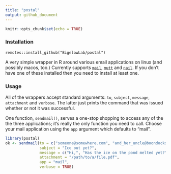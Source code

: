 ```yaml
---
title: "postal"
output: github_document
---
```


```r
knitr::opts_chunk$set(echo = TRUE)
```

### Installation

```
remotes::install_github("BigelowLab/postal")
```

A very simple wrapper in R around various email applications on linux (and possibly macos, too.)  Currently supports [`mail`](https://www.binarytides.com/linux-mail-command-examples/), [`mutt`](http://www.mutt.org/) and [`nail`](http://nail.sourceforge.net/).  If you don't have one of these installed then you need to install at least one.

### Usage

All of the wrappers accept standard arguments: `to`, `subject`, `message`, `attachment` and `verbose`.  The latter just prints the command that was issued whether or not it was successful.

One function, `sendmail()`, serves a one-stop shopping to access any of the the three applications; it's really the only function you need to call. Choose your mail application using the `app` argument which defaults to "mail".

```r
library(postal)
ok <- sendmail(to = c("someone@somewhere.com", "and_her_uncle@boondocks.com"),
               subject = "Ice out yet?",
               message = c("Hi,", "Has the ice on the pond melted yet?", "Love, Bubby"),
               attachment = "/path/to/a/file.pdf",
               app = "mail",
               verbose = TRUE)
```


